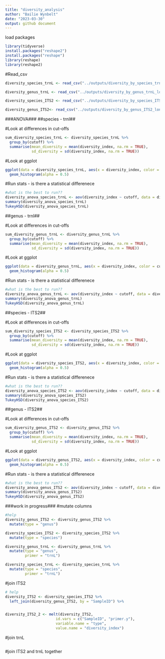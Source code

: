 ```yaml
---
title: "diversity_analysis"
author: "Bailie Wynbelt"
date: "2023-03-30"
output: github document
---
```

load packages
```r
library(tidyverse)
install.packages("reshape2") 
install.packages("reshape")
library(reshape)
library(reshape2)
```

#Read_csv
```r
diversity_species_trnL <- read_csv("../outputs/diversity_by_species_trnL_long.csv")

diversity_genus_trnL <- read_csv("../outputs/diversity_by_genus_trnL_long.csv")

diversity_species_ITS2 <- read_csv("../outputs/diversity_by_species_ITS2_long.csv")

diversity_genus_ITS2<- read_csv("../outputs/diversity_by_genus_ITS2_long.csv")
```

###ANOVA###
##species - trnl##

#Look at differences in cut-offs
```r
sum_diversity_species_trnL <- diversity_species_trnL %>% 
  group_by(cutoff) %>% 
  summarise(mean_diversity = mean(diversity_index, na.rm = TRUE),
            sd_diversity = sd(diversity_index, na.rm = TRUE))

```

#Look at ggplot
```r
ggplot(data = diversity_species_trnL, aes(x = diversity_index, color = cutoff, fill = cutoff)) +
  geom_histogram(alpha = 0.5)

```

#Run stats - is there a statistical differenece
```r
#what is the best to run??
diversity_anova_species_trnL <- aov(diversity_index ~ cutoff, data = diversity_species_trnL)
summary(diversity_anova_species_trnL)
TukeyHSD(diversity_anova_species_trnL)
```

##genus - trnl##

#Look at differences in cut-offs
```r
sum_diversity_genus_trnL <- diversity_genus_trnL %>% 
  group_by(cutoff) %>% 
  summarise(mean_diversity = mean(diversity_index, na.rm = TRUE),
            sd_diversity = sd(diversity_index, na.rm = TRUE))

```

#Look at ggplot
```r
ggplot(data = diversity_genus_trnL, aes(x = diversity_index, color = cutoff, fill = cutoff)) +
  geom_histogram(alpha = 0.5)

```

#Run stats - is there a statistical differenece
```r
#what is the best to run??
diversity_anova_genus_trnL <- aov(diversity_index ~ cutoff, data = diversity_genus_trnL)
summary(diversity_anova_genus_trnL)
TukeyHSD(diversity_anova_genus_trnL)
```

##species - ITS2##

#Look at differences in cut-offs
```r
sum_diversity_species_ITS2 <- diversity_species_ITS2 %>% 
  group_by(cutoff) %>% 
  summarise(mean_diversity = mean(diversity_index, na.rm = TRUE),
            sd_diversity = sd(diversity_index, na.rm = TRUE))

```

#Look at ggplot
```r
ggplot(data = diversity_species_ITS2, aes(x = diversity_index, color = cutoff, fill = cutoff)) +
  geom_histogram(alpha = 0.5)

```

#Run stats - is there a statistical differenece
```r
#what is the best to run??
diversity_anova_species_ITS2 <- aov(diversity_index ~ cutoff, data = diversity_species_ITS2)
summary(diversity_anova_species_ITS2)
TukeyHSD(diversity_anova_species_ITS2)
```

##genus - ITS2##

#Look at differences in cut-offs
```r
sum_diversity_genus_ITS2 <- diversity_genus_ITS2 %>% 
  group_by(cutoff) %>% 
  summarise(mean_diversity = mean(diversity_index, na.rm = TRUE),
            sd_diversity = sd(diversity_index, na.rm = TRUE))

```

#Look at ggplot
```r
ggplot(data = diversity_genus_ITS2, aes(x = diversity_index, color = cutoff, fill = cutoff)) +
  geom_histogram(alpha = 0.5)

```

#Run stats - is there a statistical differenece
```r
#what is the best to run??
diversity_anova_genus_ITS2 <- aov(diversity_index ~ cutoff, data = diversity_genus_ITS2)
summary(diversity_anova_genus_ITS2)
TukeyHSD(diversity_anova_genus_ITS2)
```

###work in progress###
#mutate columns
```r
#help
diversity_genus_ITS2 <- diversity_genus_ITS2 %>% 
  mutate(type = "genus")

diversity_species_ITS2 <- diversity_species_ITS2 %>% 
  mutate(type = "species")

diversity_genus_trnL <- diversity_genus_trnL %>% 
  mutate(type = "genus",
         primer = "trnL")

diversity_species_trnL <- diversity_species_trnL %>% 
  mutate(type = "species",
         primer = "trnL")

```

#join ITS2
```r
# help
diversity_ITS2 <- diversity_species_ITS2 %>% 
  left_join(diversity_genus_ITS2, by = "SampleID") %>% 


diversity_ITS2_2 <- melt(diversity_ITS2,
                       id.vars = c("SampleID", "primer.y"),
                       variable.name = "type",
                       value.name = "diversity_index")
```

#join trnL
```r

```

#join ITS2 and trnL together
```r

```